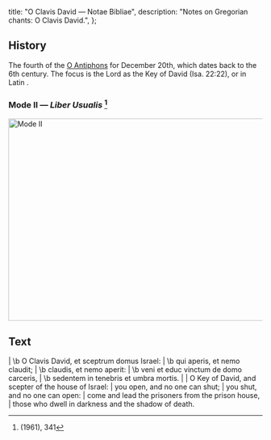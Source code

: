   title: "O Clavis David — Notae Bibliae",
  description: "Notes on Gregorian chants: O Clavis David.",
};

<Initial text="O Clavis David" />

## History

The fourth of the [O Antiphons](/glossary/liturgical-terms#o-antiphons) for December 20th, which dates back to the 6th century. The focus is the Lord as the Key of David (Isa. 22:22), or in Latin *<Definition lang="latin" anchor="clavis" text="Clavis David" />*.

### Mode II — *Liber Usualis* [^1]

<Image
  src="/chants/o-clavis-david.svg"
  alt="Mode II"
  width="600"
  height="400"
/>

## Text

<Poetry>
|  \b O Clavis David, et sceptrum domus Israel:
|  \b qui aperis, et nemo claudit;
|  \b claudis, et nemo aperit:
|  \b veni et educ vinctum de domo carceris,
|  \b sedentem in tenebris et umbra mortis.
|
|  O Key of David, and scepter of the house of Israel:
|  you open, and no one can shut;
|  you shut, and no one can open:
|  come and lead the prisoners from the prison house,
|  those who dwell in darkness and the shadow of death.
</Poetry>

[^1]: *<Definition lang="latin" anchor="liber-usualis" text="Liber Usualis" />* (1961), 341
